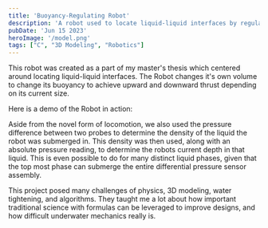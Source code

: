 ```yaml
---
title: 'Buoyancy-Regulating Robot'
description: 'A robot used to locate liquid-liquid interfaces by regulating the robots volume and embedded electromechanical actuation.'
pubDate: 'Jun 15 2023'
heroImage: '/model.png'
tags: ["C", "3D Modeling", "Robotics"]
---
```


This robot was created as a part of my master's thesis which centered around locating liquid-liquid interfaces. The Robot changes it's own volume to change its buoyancy to achieve upward and downward thrust depending on its current size.

Here is a demo of the Robot in action:
<YouTube id="https://youtu.be/WlTvShQmrV8" />

Aside from the novel form of locomotion, we also used the pressure difference between two probes to determine the density of the liquid the robot was submerged in. This density was then used, along with an absolute pressure reading, to determine the robots current depth in that liquid.
This is even possible to do for many distinct liquid phases, given that the top most phase can submerge the entire differential pressure sensor assembly.

This project posed many challenges of physics, 3D modeling, water tightening, and algorithms. They taught me a lot about how important traditional science with formulas can be leveraged to improve designs, and how difficult underwater mechanics really is.